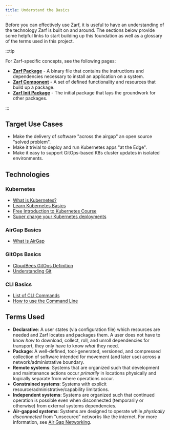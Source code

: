 ```yaml
---
title: Understand the Basics
---
```


Before you can effectively use Zarf, it is useful to have an understanding of the technology Zarf is built on and around. The sections below provide some helpful links to start building up this foundation as well as a glossary of the terms used in this project.

:::tip

For Zarf-specific concepts, see the following pages:

- [**Zarf Package**](/ref/packages) - A binary file that contains the instructions and dependencies necessary to install an application on a system.
- [**Zarf Component**](/ref/components) - A set of defined functionality and resources that build up a package.
- [**Zarf Init Package**](/ref/init-package) - The initial package that lays the groundwork for other packages.

:::

## Target Use Cases

- Make the delivery of software "across the airgap" an open source "solved problem".
- Make it trivial to deploy and run Kubernetes apps "at the Edge".
- Make it easy to support GitOps-based K8s cluster updates in isolated environments.

## Technologies

### Kubernetes

- [What is Kubernetes?](https://www.ibm.com/cloud/learn/kubernetes)
- [Learn Kubernetes Basics](https://kubernetes.io/docs/tutorials/kubernetes-basics/)
- [Free Introduction to Kubernetes Course](https://www.edx.org/course/introduction-to-kubernetes)
- [Super charge your Kubernetes deployments](https://www.youtube.com/watch?v=N6UCKF7JD7k)

### AirGap Basics

- [What is AirGap](https://ibm.github.io/kubernetes-networking/vpc/airgap/)

### GitOps Basics

- [CloudBees GitOps Definition](https://www.cloudbees.com/gitops/what-is-gitops)
- [Understanding Git](https://hackernoon.com/understanding-git-fcffd87c15a3)

### CLI Basics

- [List of CLI Commands](https://www.codecademy.com/article/command-line-commands)
- [How to use the Command Line](https://training.linuxfoundation.org/training/linux-tools-for-software-development-lfd108x/)

## Terms Used

- **Declarative**:  A user states (via configuration file) which resources are needed and Zarf locates and packages them. A user does not have to know _how_ to download, collect, roll, and unroll dependencies for transport, they only have to know _what_ they need.
- **Package**:  A well-defined, tool-generated, versioned, and compressed collection of software intended for movement (and later use) across a network/administrative boundary.
- **Remote systems**:  Systems that are organized such that development and maintenance actions occur _primarily_ in locations physically and logically separate from where operations occur.
- **Constrained systems**:  Systems with explicit resource/administrative/capability limitations.
- **Independent systems**:  Systems are organized such that continued operation is possible even when disconnected (temporarily or otherwise) from external systems dependencies.
- **Air-gapped systems**:  Systems are designed to operate while _physically disconnected_ from "unsecured" networks like the internet. For more information, see [Air Gap Networking](<https://en.wikipedia.org/wiki/Air_gap_(networking)>).

